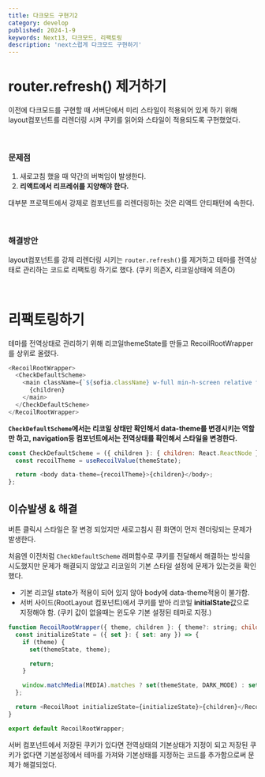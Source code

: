 ```yaml
---
title: 다크모드 구현기2
category: develop
published: 2024-1-9
keywords: Next13, 다크모드, 리팩토링
description: 'next스럽게 다크모드 구현하기'
---
```


# router.refresh() 제거하기

이전에 다크모드를 구현할 때 서버단에서 미리 스타일이 적용되어 있게 하기 위해 layout컴포넌트를 리렌더링 시켜 쿠키를 읽어와 스타일이 적용되도록 구현했었다.

<br />

### 문제점

1. 새로고침 했을 때 약간의 버벅임이 발생한다.
2. **리액트에서 리프레쉬를 지양해야 한다.**

대부분 프로젝트에서 강제로 컴포넌트를 리렌더링하는 것은 리액트 안티패턴에 속한다.

<br />

### 해결방안

layout컴포넌트를 강제 리렌더링 시키는 `router.refresh()`를 제거하고 테마를 전역상태로 관리하는 코드로 리팩토링 하기로 했다.
(쿠키 의존X, 리코일상태에 의존O)

<br />

# 리팩토링하기

테마를 전역상태로 관리하기 위해 리코일themeState를 만들고 RecoilRootWrapper를 상위로 올렸다.

```js
<RecoilRootWrapper>
  <CheckDefaultScheme>
    <main className={`${sofia.className} w-full min-h-screen relative flex-col flex-center`}>
      {children}
    </main>
  </CheckDefaultScheme>
</RecoilRootWrapper>
```

**`CheckDefaultScheme`에서는 리코일 상태만 확인해서 data-theme를 변경시키는 역할만 하고, navigation등 컴포넌트에서는 전역상태를 확인해서 스타일을 변경한다.**

```js
const CheckDefaultScheme = ({ children }: { children: React.ReactNode }) => {
  const recoilTheme = useRecoilValue(themeState);

  return <body data-theme={recoilTheme}>{children}</body>;
};
```

## 이슈발생 & 해결

버튼 클릭시 스타일은 잘 변경 되었지만 새로고침시 흰 화면이 먼저 렌더링되는 문제가 발생한다.

처음엔 이전처럼 `CheckDefaultScheme` 래퍼함수로 쿠키를 전달해서 해결하는 방식을 시도했지만 문제가 해결되지 않았고 리코일의 기본 스타일 설정에 문제가 있는것을 확인했다.

- 기본 리코일 state가 적용이 되어 있지 않아 body에 data-theme적용이 불가함.
- 서버 사이드(RootLayout 컴포넌트)에서 쿠키를 받아 리코일 **initialState**값으로 지정해야 함. (쿠키 값이 없을때는 윈도우 기본 설정된 테마로 지정.)

```js
function RecoilRootWrapper({ theme, children }: { theme?: string; children: React.ReactNode }) {
  const initializeState = ({ set }: { set: any }) => {
    if (theme) {
      set(themeState, theme);

      return;
    }

    window.matchMedia(MEDIA).matches ? set(themeState, DARK_MODE) : set(themeState, LIGHT_MODE);
  };

  return <RecoilRoot initializeState={initializeState}>{children}</RecoilRoot>;
}

export default RecoilRootWrapper;
```

서버 컴포넌트에서 저장된 쿠키가 있다면 전역상태의 기본상태가 지정이 되고 저장된 쿠키가 없다면 기본설정에서 테마를 가져와 기본상태를 지정하는 코드를 추가함으로써 문제가 해결되었다.
